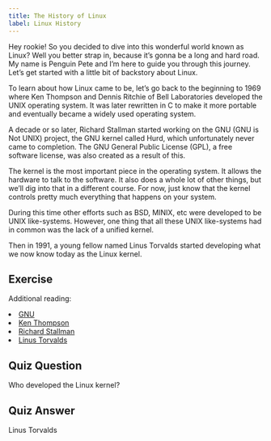 ```yaml
---
title: The History of Linux
label: Linux History
---
```


Hey rookie! So you decided to dive into this wonderful world known as Linux? Well you better strap in, because it’s gonna be a long and hard road. My name is Penguin Pete and I’m here to guide you through this journey. Let’s get started with a little bit of backstory about Linux.

To learn about how Linux came to be, let’s go back to the beginning to 1969 where Ken Thompson and Dennis Ritchie of Bell Laboratories developed the UNIX operating system. It was later rewritten in C to make it more portable and eventually became a widely used operating system.

A decade or so later, Richard Stallman started working on the GNU (GNU is Not UNIX) project, the GNU kernel called Hurd, which unfortunately never came to completion. The GNU General Public License (GPL), a free software license, was also created as a result of this.

The kernel is the most important piece in the operating system. It allows the hardware to talk to the software. It also does a whole lot of other things, but we’ll dig into that in a different course. For now, just know that the kernel controls pretty much everything that happens on your system.

During this time other efforts such as BSD, MINIX, etc were developed to be UNIX like-systems. However, one thing that all these UNIX like-systems had in common was the lack of a unified kernel.

Then in 1991, a young fellow named Linus Torvalds started developing what we now know today as the Linux kernel.

## Exercise

Additional reading:

<li>
  <a href="https://www.gnu.org/home.en.html">GNU</a>
</li>
<li>
  <a href="https://en.wikipedia.org/wiki/Ken_Thompson">Ken Thompson</a>
</li>
<li>
  <a href="https://stallman.org/">Richard Stallman</a>
</li>
<li>
  <a href="https://en.wikipedia.org/wiki/Linus_Torvalds">Linus Torvalds</a>
</li>

## Quiz Question

Who developed the Linux kernel?

## Quiz Answer

Linus Torvalds
